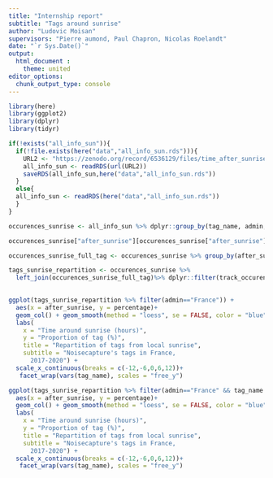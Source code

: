 ```yaml
---
title: "Internship report"
subtitle: "Tags around sunrise"
author: "Ludovic Moisan"
supervisors: "Pierre aumond, Paul Chapron, Nicolas Roelandt"
date: "`r Sys.Date()`"
output: 
  html_document :
    theme: united
editor_options: 
  chunk_output_type: console
---
```


```r

library(here)
library(ggplot2)
library(dplyr)
library(tidyr)

```

```r

if(!exists("all_info_sun")){
  if(!file.exists(here("data","all_info_sun.rds"))){
    URL2 <- "https://zenodo.org/record/6536129/files/time_after_sunrise.rds?download=1"
    all_info_sun <- readRDS(url(URL2))
    saveRDS(all_info_sun,here("data","all_info_sun.rds"))
  }
  else{
  all_info_sun <- readRDS(here("data","all_info_sun.rds"))
  }
}

```

```r

occurences_sunrise <- all_info_sun %>% dplyr::group_by(tag_name, admin,  after_sunrise = as.numeric(round(after_sunrise))) %>% dplyr::count(name = "track_occurence")

occurences_sunrise["after_sunrise"][occurences_sunrise["after_sunrise"] == -13] <- 12

occurences_sunrise_full_tag <- occurences_sunrise %>% group_by(after_sunrise, admin) %>% dplyr::summarise(total = sum(track_occurence))

tags_sunrise_repartition <- occurences_sunrise %>% 
  left_join(occurences_sunrise_full_tag)%>% dplyr::filter(track_occurence>0)  %>% mutate(percentage = track_occurence * 100 / total)
    
```

```r

ggplot(tags_sunrise_repartition %>% filter(admin=="France")) +
  aes(x = after_sunrise, y = percentage)+
  geom_col() + geom_smooth(method = "loess", se = FALSE, color = "blue")  +
  labs(
    x = "Time around sunrise (hours)",
    y = "Proportion of tag (%)",
    title = "Repartition of tags from local sunrise",
    subtitle = "Noisecapture's tags in France,
      2017-2020") +
  scale_x_continuous(breaks = c(-12,-6,0,6,12))+
   facet_wrap(vars(tag_name), scales = "free_y")

ggplot(tags_sunrise_repartition %>% filter(admin=="France" && tag_name =="chatting")) +
  aes(x = after_sunrise, y = percentage)+
  geom_col() + geom_smooth(method = "loess", se = FALSE, color = "blue")  +
  labs(
    x = "Time around sunrise (hours)",
    y = "Proportion of tag (%)",
    title = "Repartition of tags from local sunrise",
    subtitle = "Noisecapture's tags in France,
      2017-2020") +
  scale_x_continuous(breaks = c(-12,-6,0,6,12))+
   facet_wrap(vars(tag_name), scales = "free_y")
  
```